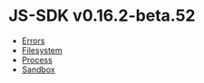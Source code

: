 # JS-SDK v0.16.2-beta.52

- [Errors](./v0.16.2-beta.52/errors)
- [Filesystem](./v0.16.2-beta.52/filesystem)
- [Process](./v0.16.2-beta.52/process)
- [Sandbox](./v0.16.2-beta.52/sandbox)